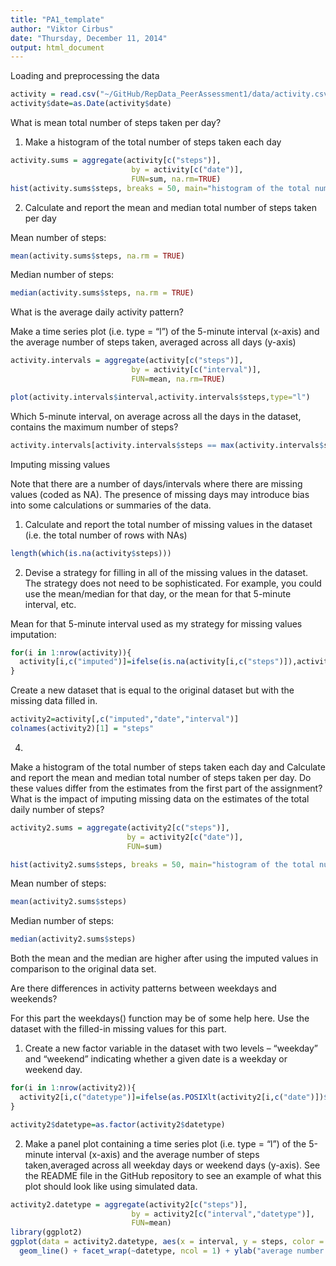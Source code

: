 ```yaml
---
title: "PA1_template"
author: "Viktor Cirbus"
date: "Thursday, December 11, 2014"
output: html_document
---
```


Loading and preprocessing the data

```r
activity = read.csv("~/GitHub/RepData_PeerAssessment1/data/activity.csv", stringsAsFactors=FALSE)
activity$date=as.Date(activity$date)
```

What is mean total number of steps taken per day?

1.  Make a histogram of the total number of steps taken each day

```r
activity.sums = aggregate(activity[c("steps")], 
                           by = activity[c("date")],
                           FUN=sum, na.rm=TRUE)
hist(activity.sums$steps, breaks = 50, main="histogram of the total number of steps taken each day",xlab="Total number of steps taken each day")

```

2.  Calculate and report the mean and median total number of steps taken per day


Mean number of steps:


```r
mean(activity.sums$steps, na.rm = TRUE)
```

Median number of steps:

```r
median(activity.sums$steps, na.rm = TRUE)
```

What is the average daily activity pattern?

Make a time series plot (i.e. type = "l") of the 5-minute interval (x-axis) and the average number of steps taken, averaged across all days (y-axis)

```r
activity.intervals = aggregate(activity[c("steps")], 
                           by = activity[c("interval")],
                           FUN=mean, na.rm=TRUE)

plot(activity.intervals$interval,activity.intervals$steps,type="l")
```


Which 5-minute interval, on average across all the days in the dataset, contains the maximum number of steps?


```r
activity.intervals[activity.intervals$steps == max(activity.intervals$steps), ]$interval
```

Imputing missing values

Note that there are a number of days/intervals where there are missing values (coded as NA). The presence of missing days may introduce bias into some calculations or summaries of the data.

1.  Calculate and report the total number of missing values in the dataset (i.e. the total number of rows with NAs)


```r
length(which(is.na(activity$steps)))
```

2.  Devise a strategy for filling in all of the missing values in the dataset. The strategy does not need to be sophisticated. For example, you could use the mean/median for that day, or the mean for that 5-minute interval, etc.


Mean for that 5-minute interval used as my strategy for missing values imputation:

```r
for(i in 1:nrow(activity)){
  activity[i,c("imputed")]=ifelse(is.na(activity[i,c("steps")]),activity.intervals[activity.intervals$interval==activity[i,c("interval")],]$steps,activity[i,c("steps")])
}
```


Create a new dataset that is equal to the original dataset but with the missing data filled in.


```r
activity2=activity[,c("imputed","date","interval")]
colnames(activity2)[1] = "steps"
```

4.  

Make a histogram of the total number of steps taken each day and Calculate and report the mean and median 
total number of steps taken per day. Do these values differ from the estimates from the first part of the assignment?
What is the impact of imputing missing data on the estimates of the total daily number of steps?


```r
activity2.sums = aggregate(activity2[c("steps")], 
                          by = activity2[c("date")],
                          FUN=sum)

hist(activity2.sums$steps, breaks = 50, main="histogram of the total number of steps taken each day after imputation",xlab="Total number of steps taken each day after imputation")
```


Mean number of steps:


```r
mean(activity2.sums$steps)
```

Median number of steps:

```r
median(activity2.sums$steps)
```

Both the mean and the median are higher after using the imputed values in comparison to the original data set.


Are there differences in activity patterns between weekdays and weekends?


For this part the weekdays() function may be of some help here. Use the dataset with the filled-in missing values for this part.

1.  Create a new factor variable in the dataset with two levels – “weekday” and “weekend” indicating whether a given date is a weekday or weekend day.

```r
for(i in 1:nrow(activity2)){
  activity2[i,c("datetype")]=ifelse(as.POSIXlt(activity2[i,c("date")])$wday == 6,"weekend",ifelse(as.POSIXlt(activity2[i,c("date")])$wday == 7,"weekend","weekday"))
}

activity2$datetype=as.factor(activity2$datetype)
```


2.  Make a panel plot containing a time series plot (i.e. type = "l") of the 5-minute interval (x-axis) and the average number of steps taken,averaged across all weekday days or weekend days (y-axis). See the README file in the GitHub repository to see an example of what this plot should look like using simulated data.


```r
activity2.datetype = aggregate(activity2[c("steps")], 
                           by = activity2[c("interval","datetype")],
                           FUN=mean)
library(ggplot2)
ggplot(data = activity2.datetype, aes(x = interval, y = steps, color = datetype)) + 
  geom_line() + facet_wrap(~datetype, ncol = 1) + ylab("average number of steps taken")
```


